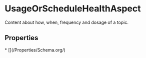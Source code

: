 
# UsageOrScheduleHealthAspect

Content about how, when, frequency and dosage of a topic.

## Properties

<Grid>
* [](/Properties/Schema.org/)

</Grid>

